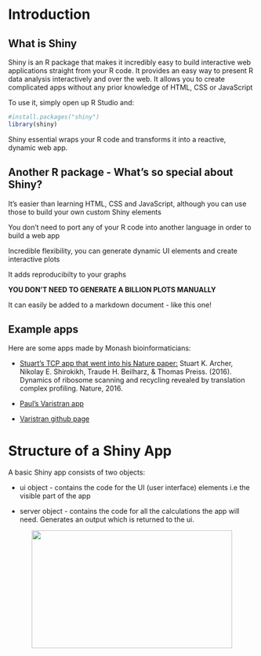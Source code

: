 # Introduction{#intro}

## What is Shiny

Shiny is an R package that makes it incredibly easy to build interactive web applications straight from your R code. It provides an easy way to present R data analysis interactively and over the web. It allows you to create complicated apps without any  prior knowledge of HTML, CSS or JavaScript

To use it, simply open up R Studio and:
```r
#install.packages("shiny")
library(shiny)
```
Shiny essential wraps your R code and transforms it into a reactive, dynamic web app.

## Another R package - What's so special about Shiny?

It's easier than learning HTML, CSS and JavaScript, although you can use those to build your own custom Shiny elements

You don't need to port any of your R code into another language in order to build a web app

Incredible flexibility, you can generate dynamic UI elements and create interactive plots

It adds reproducibilty to your graphs

**YOU DON'T NEED TO GENERATE A BILLION PLOTS MANUALLY** 

It can easily be added to a markdown document - like this one!

## Example apps

Here are some apps made by Monash bioinformaticians:

* [Stuart's TCP app that went into his Nature paper: ](http://bioapps.erc.monash.edu.ezproxy.lib.monash.edu.au/TCP/) Stuart K. Archer, Nikolay E. Shirokikh, Traude H. Beilharz, & Thomas Preiss. (2016). Dynamics of ribosome scanning and recycling revealed by translation complex profiling. Nature, 2016.

* [Paul's Varistran app](http://rnasystems.erc.monash.edu:3838/pfh/2015/demo-varistran/)

* [Varistran github page](https://github.com/MonashBioinformaticsPlatform/varistran)

# Structure of a Shiny App

A basic Shiny app consists of two objects:

* ui object - contains the code for the UI (user interface) elements i.e the visible part of the app 

* server object - contains the code for all the calculations the app will need. Generates an output which is returned to the ui.


<center><img src="https://github.com/MonashBioinformaticsPlatform/r-more/blob/gh-pages/figures/shiny_explanation.png?raw=true" width="409" height="240" /></center>


